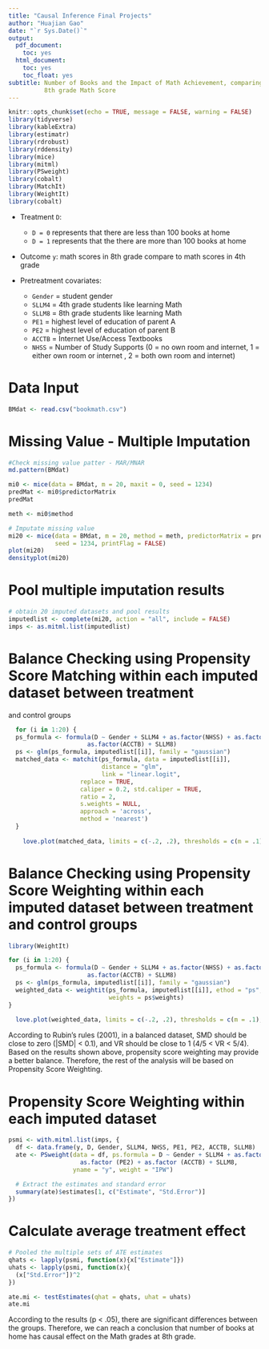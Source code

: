 ```yaml
---
title: "Causal Inference Final Projects"
author: "Huajian Gao"
date: "`r Sys.Date()`"
output:
  pdf_document:
    toc: yes
  html_document:
    toc: yes
    toc_float: yes
subtitle: Number of Books and the Impact of Math Achievement, comparing 4th grade Math Score and 
          8th grade Math Score
---
```


```r
knitr::opts_chunk$set(echo = TRUE, message = FALSE, warning = FALSE)
library(tidyverse)
library(kableExtra)
library(estimatr)
library(rdrobust)
library(rddensity)
library(mice)
library(mitml)
library(PSweight)
library(cobalt)
library(MatchIt)
library(WeightIt)
library(cobalt)
```

- Treatment `D`: 
   - `D = 0` represents that there are less than 100 books at home
   - `D = 1` represents that the there are more than 100 books at home
   
- Outcome `y`: math scores in 8th grade compare to math scores in 4th grade

- Pretreatment covariates: 
  - `Gender` = student gender
  - `SLLM4` = 4th grade students like learning Math
  - `SLLM8` = 8th grade students like learning Math
  - `PE1` = highest level of education of parent A
  - `PE2` = highest level of education of parent B
  - `ACCTB` = Internet Use/Access Textbooks
  - `NHSS` = Number of Study Supports (0 = no own room and internet, 1 = either own room or internet
            , 2 = both own room and internet)

# Data Input
```r
BMdat <- read.csv("bookmath.csv")
```

# Missing Value - Multiple Imputation
```r
#Check missing value patter - MAR/MNAR
md.pattern(BMdat)

mi0 <- mice(data = BMdat, m = 20, maxit = 0, seed = 1234)
predMat <- mi0$predictorMatrix
predMat

meth <- mi0$method

# Imputate missing value
mi20 <- mice(data = BMdat, m = 20, method = meth, predictorMatrix = predMat, maxit = 50, 
             seed = 1234, printFlag = FALSE)
plot(mi20)
densityplot(mi20)

```

# Pool multiple imputation results
```r
# obtain 20 imputed datasets and pool results
imputedlist <- complete(mi20, action = "all", include = FALSE)
imps <- as.mitml.list(imputedlist)

```

# Balance Checking using Propensity Score Matching within each imputed dataset between treatment 
and control groups
```r
  for (i in 1:20) {
  ps_formula <- formula(D ~ Gender + SLLM4 + as.factor(NHSS) + as.factor(PE1) + as.factor(PE2) + 
                      as.factor(ACCTB) + SLLM8)
  ps <- glm(ps_formula, imputedlist[[i]], family = "gaussian")
  matched_data <- matchit(ps_formula, data = imputedlist[[i]],
                          distance = "glm",
                          link = "linear.logit",
                    replace = TRUE,
                    caliper = 0.2, std.caliper = TRUE,
                    ratio = 2,
                    s.weights = NULL,
                    approach = 'across',
                    method = 'nearest')
  }
  
    love.plot(matched_data, limits = c(-.2, .2), thresholds = c(m = .1), binary = "std")

```

# Balance Checking using Propensity Score Weighting within each imputed dataset between treatment and control groups
```r
library(WeightIt)

for (i in 1:20) {
  ps_formula <- formula(D ~ Gender + SLLM4 + as.factor(NHSS) + as.factor(PE1) + as.factor(PE2) + 
                      as.factor(ACCTB) + SLLM8)
  ps <- glm(ps_formula, imputedlist[[i]], family = "gaussian")
  weighted_data <- weightit(ps_formula, imputedlist[[i]], ethod = "ps", estimand = "ATE", 
                            weights = ps$weights)
}
  
  love.plot(weighted_data, limits = c(-.2, .2), thresholds = c(m = .1), binary = "std")

```
According to Rubin's rules (2001), in a balanced dataset, SMD should be close to zero (|SMD| < 0.1), 
and VR should be close to 1 (4/5 < VR < 5/4). Based on the results shown above, 
propensity score weighting may provide a better balance. Therefore, the rest of the analysis will be
based on Propensity Score Weighting.

# Propensity Score Weighting within each imputed dataset
```r
psmi <- with.mitml.list(imps, {
  df <- data.frame(y, D, Gender, SLLM4, NHSS, PE1, PE2, ACCTB, SLLM8)
  ate <- PSweight(data = df, ps.formula = D ~ Gender + SLLM4 + as.factor (NHSS) + as.factor (PE1) +
                    as.factor (PE2) + as.factor (ACCTB) + SLLM8,
                  yname = "y", weight = "IPW")

  # Extract the estimates and standard error
  summary(ate)$estimates[1, c("Estimate", "Std.Error")]
})
```

# Calculate average treatment effect
```r
# Pooled the multiple sets of ATE estimates
qhats <- lapply(psmi, function(x){x["Estimate"]})
uhats <- lapply(psmi, function(x){
  (x["Std.Error"])^2
})

ate.mi <- testEstimates(qhat = qhats, uhat = uhats)
ate.mi
```
According to the results (p < .05), there are significant differences between the groups. Therefore,
we can reach a conclusion that number of books at home has causal effect on the Math grades at 8th
grade.

